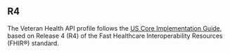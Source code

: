 ## R4

The Veteran Health API profile follows the [US Core Implementation Guide](https://www.hl7.org/fhir/us/core/),
based on Release 4 (R4) of the Fast Healthcare Interoperability Resources (FHIR®) 
standard.
